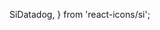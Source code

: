   SiDatadog,
} from 'react-icons/si';

<DocsetGrid>
  <Docset
    title="Datadog"
    description="Monitor your merge queues with Mergify Datadog integration."
    path="/integrations/datadog"
    icon={SiDatadog}
  />
</DocsetGrid>
